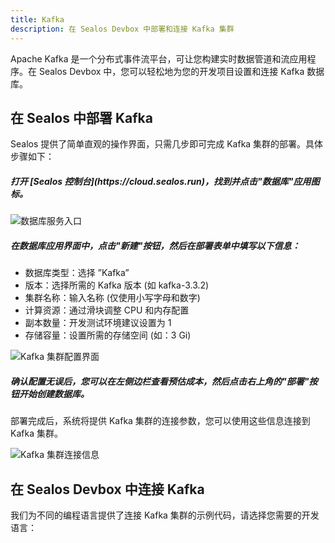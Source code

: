 ```yaml
---
title: Kafka
description: 在 Sealos Devbox 中部署和连接 Kafka 集群
---
```


Apache Kafka 是一个分布式事件流平台，可让您构建实时数据管道和流应用程序。在 Sealos Devbox 中，您可以轻松地为您的开发项目设置和连接 Kafka 数据库。

## 在 Sealos 中部署 Kafka

Sealos 提供了简单直观的操作界面，只需几步即可完成 Kafka 集群的部署。具体步骤如下：

<div className='steps [&_h5]:step'>

<h5>打开 [Sealos 控制台](https://cloud.sealos.run)，找到并点击"数据库"应用图标。</h5>

![数据库服务入口](./images/sealos-postgresql-database-entry.zh-cn.jpg)

<h5>在数据库应用界面中，点击"新建"按钮，然后在部署表单中填写以下信息：</h5>

   - 数据库类型：选择 ”Kafka”
   - 版本：选择所需的 Kafka 版本 (如 kafka-3.3.2)
   - 集群名称：输入名称 (仅使用小写字母和数字)
   - 计算资源：通过滑块调整 CPU 和内存配置
   - 副本数量：开发测试环境建议设置为 1
   - 存储容量：设置所需的存储空间 (如：3 Gi)


![Kafka 集群配置界面](./images/sealos-kafka-deployment-config.zh-cn.png)

<h5>确认配置无误后，您可以在左侧边栏查看预估成本，然后点击右上角的"部署"按钮开始创建数据库。</h5>

</div>

部署完成后，系统将提供 Kafka 集群的连接参数，您可以使用这些信息连接到 Kafka 集群。

![Kafka 集群连接信息](./images/sealos-kafka-connection-info.zh-cn.png)

## 在 Sealos Devbox 中连接 Kafka

我们为不同的编程语言提供了连接 Kafka 集群的示例代码，请选择您需要的开发语言：

<Cards>
  <Card title="使用 Go 连接 Kafka" href="./kafka/go" />
  <Card title="使用 Java 连接 Kafka" href="./kafka/java" />
  <Card title="使用 Node.js 连接 Kafka" href="./kafka/nodejs" />
  <Card title="使用 PHP 连接 Kafka" href="./kafka/php" />
  <Card title="使用 Python 连接 Kafka" href="./kafka/python" />
  <Card title="使用 Rust 连接 Kafka" href="./kafka/rust" />
</Cards>